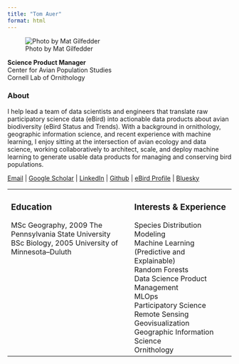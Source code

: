 ```yaml
---
title: "Tom Auer"
format: html
---
```


![Photo by Mat Gilfedder](photo_resize.jpg)

**Science Product Manager**\
Center for Avian Population Studies\
Cornell Lab of Ornithology\

### About

I help lead a team of data scientists and engineers that translate raw participatory science data (eBird) into actionable data products about avian biodiversity (eBird Status and Trends). With a background in ornithology, geographic information science, and recent experience with machine learning, I enjoy sitting at the intersection of avian ecology and data science, working collaboratively to architect, scale, and deploy machine learning to generate usable data products for managing and conserving bird populations.

[Email](mailto:mthomasauer@gmail.com) | [Google Scholar](https://scholar.google.com/citations?user=-ctK6KUAAAAJ&hl=en){target="_blank"} | [LinkedIn](https://www.linkedin.com/in/tom-auer-6b0808256/){target="_blank"} | [Github](https://github.com/tomauer){target="_blank"} | [eBird Profile](https://ebird.org/profile/MTkwMDY){target="_blank"} | [Bluesky](https://bsky.app/profile/tomauer.bsky.social){target="_blank"}\

<table>
  <tr>
    <td style="width: 55%; vertical-align: top; padding-right: 20px;">
      ### Education

      MSc Geography, 2009 The Pennsylvania State University<br>
      BSc Biology, 2005 University of Minnesota--Duluth
    </td>
    <td style="width: 45%; vertical-align: top;">
      ### Interests & Experience

      Species Distribution Modeling<br>
      Machine Learning (Predictive and Explainable)<br>
      Random Forests<br>
      Data Science Product Management<br>
      MLOps<br>
      Participatory Science<br>
      Remote Sensing<br>
      Geovisualization<br>
      Geographic Information Science<br>
      Ornithology
    </td>
  </tr>
</table>
